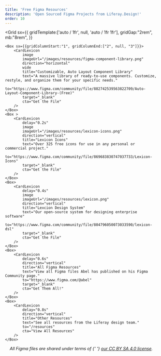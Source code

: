 ```yaml
---
title: 'Free Figma Resources'
description: 'Open Sourced Figma Projects from Liferay.Design!'
order: 10
---
```



<Grid
	sx={{
		gridTemplate:['auto / 1fr', null, 'auto / 1fr 1fr'],
		gridGap:"2rem",
		mb:"8rem",
	}}
>
	<Box sx={{gridColumnStart:"1", gridColumnEnd:["2", null, "3"]}}>
		<CardLexicon
			image
			imageUrl="/images/resources/figma-component-library.png"
			direction="horizontal"
			wide
			title="Customizable, Auto Layout Component Library"
			text="A massive library of ready-to-use components. Customize, restyle, and organize them for your specific needs."
			to="https://www.figma.com/community/file/882742539563822709/Auto-Layout-Component-Library-(Free)"
			target="_blank"
			cta="Get the File"
		/>
	</Box>
	<Box >
		<CardLexicon
			delay="0.2s"
			image
			imageUrl="/images/resources/lexicon-icons.png"
			direction="vertical"
			title="Lexicon Icons"
			text="Over 325 free icons for use in any personal or commercial project."
			to="https://www.figma.com/community/file/869683830747037733/Lexicon-Icons"
			target="_blank"
			cta="Get the File"
		/>
	</Box>
	<Box>
		<CardLexicon
			delay="0.4s"
			image
			imageUrl="/images/resources/lexicon.png"
			direction="vertical"
			title="Lexcion Design System"
			text="Our open-source system for designing enterprise software"
			to="https://www.figma.com/community/file/804796050073033590/lexicon-dsl"
			target="_blank"
			cta="Get the File"
		/>
	</Box>
	<Box>
		<CardLexicon
			delay="0.6s"
			direction="vertical"
			title="All Figma Resources"
			text="View all Figma files Abel has published on his Figma Community page."
			to="https://www.figma.com/@abel"
			target="_blank"
			cta="Get Them All!"
		/>
	</Box>
	<Box>
		<CardLexicon
			delay="0.8s"
			direction="vertical"
			title="Other Resources"
			text="See all resources from the Liferay design team."
			to="/resources"
			cta="View All Resources"
		/>
	</Box>
</Grid>

<span style="text-align: center; display: inherit; font-style: italic;">
	All Figma files are shared under terms of&nbsp;{' '}
	<a href="/resources/license">our CC BY SA 4.0 license</a>.
</span>
